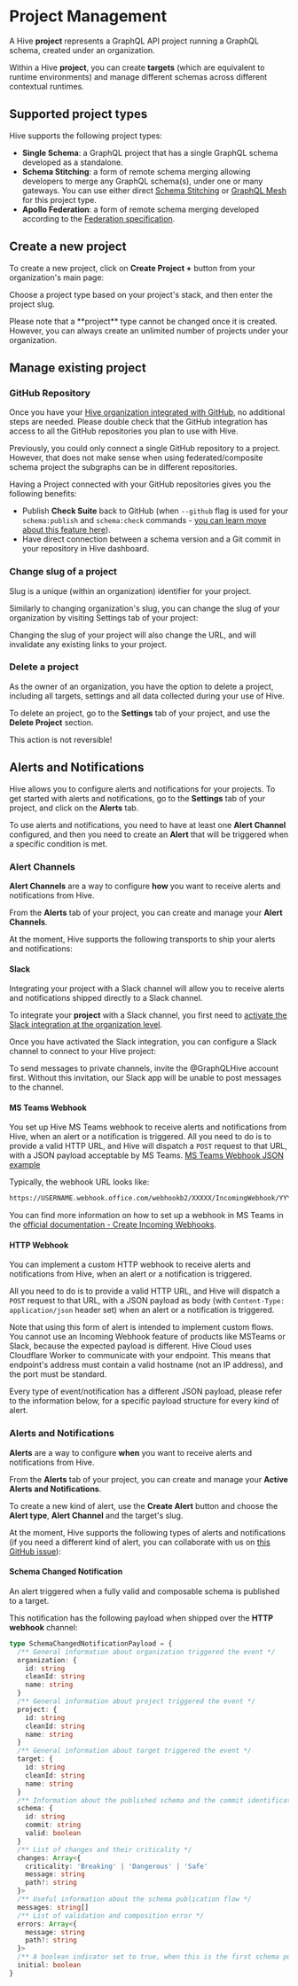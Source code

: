 
# Project Management

A Hive **project** represents a GraphQL API project running a GraphQL schema, created under an
organization.

Within a Hive **project**, you can create **targets** (which are equivalent to runtime environments)
and manage different schemas across different contextual runtimes.

## Supported project types

Hive supports the following project types:

- **Single Schema**: a GraphQL project that has a single GraphQL schema developed as a standalone.
- **Schema Stitching**: a form of remote schema merging allowing developers to merge any GraphQL
  schema(s), under one or many gateways. You can use either direct
  [Schema Stitching](https://the-guild.dev/graphql/stitching) or
  [GraphQL Mesh](https://the-guild.dev/graphql/mesh) for this project type.
- **Apollo Federation**: a form of remote schema merging developed according to the
  [Federation specification](https://www.apollographql.com/docs/federation/subgraph-spec/).

## Create a new project

To create a new project, click on **Create Project +** button from your organization's main page:

<NextImage
  alt="Create Project Form"
  src={projectImage}
  className="mt-10 max-w-lg rounded-lg drop-shadow-md"
/>

Choose a project type based on your project's stack, and then enter the project slug.

<Callout>
  Please note that a **project** type cannot be changed once it is created. However, you can always
  create an unlimited number of projects under your organization.
</Callout>

## Manage existing project

### GitHub Repository

Once you have your
[Hive organization integrated with GitHub](/docs/management/organizations#github), no additional
steps are needed. Please double check that the GitHub integration has access to all the GitHub
repositories you plan to use with Hive.

<Callout>
  Previously, you could only connect a single GitHub repository to a project. However, that does not
  make sense when using federated/composite schema project the subgraphs can be in different
  repositories.
</Callout>

Having a Project connected with your GitHub repositories gives you the following benefits:

- Publish **Check Suite** back to GitHub (when `--github` flag is used for your `schema:publish` and
  `schema:check` commands -
  [you can learn move about this feature here](/docs/api-reference/cli#cli-and-github-integration)).
- Have direct connection between a schema version and a Git commit in your repository in Hive
  dashboard.

<NextImage
  alt="Associated Git"
  src={projectGitLinkImage}
  className="mt-6 max-w-lg rounded-lg drop-shadow-md"
/>

### Change slug of a project

Slug is a unique (within an organization) identifier for your project.

Similarly to changing organization's slug, you can change the slug of your organization by visiting
Settings tab of your project:

<Callout type="warning">
  Changing the slug of your project will also change the URL, and will invalidate any existing links
  to your project.
</Callout>

### Delete a project

As the owner of an organization, you have the option to delete a project, including all targets,
settings and all data collected during your use of Hive.

To delete an project, go to the **Settings** tab of your project, and use the **Delete Project**
section.

<Callout type="warning">This action is not reversible!</Callout>

## Alerts and Notifications

Hive allows you to configure alerts and notifications for your projects. To get started with alerts
and notifications, go to the **Settings** tab of your project, and click on the **Alerts** tab.

To use alerts and notifications, you need to have at least one **Alert Channel** configured, and
then you need to create an **Alert** that will be triggered when a specific condition is met.

### Alert Channels

**Alert Channels** are a way to configure **how** you want to receive alerts and notifications from
Hive.

From the **Alerts** tab of your project, you can create and manage your **Alert Channels**.

At the moment, Hive supports the following transports to ship your alerts and notifications:

#### Slack

Integrating your project with a Slack channel will allow you to receive alerts and notifications
shipped directly to a Slack channel.

<NextImage
  alt="Hive Slack Message"
  src={slackIntegrationImage}
  className="mt-6 max-w-lg rounded-lg drop-shadow-md"
/>

To integrate your **project** with a Slack channel, you first need to
[activate the Slack integration at the organization level](/docs/management/organizations#slack).

Once you have activated the Slack integration, you can configure a Slack channel to connect to your
Hive project:

<NextImage
  alt="Hive and Slack Configuration"
  src={slackAlertFormImage}
  className="mt-6 max-w-sm rounded-lg drop-shadow-md"
/>

<Callout type="info">
  To send messages to private channels, invite the @GraphQLHive account first. Without this
  invitation, our Slack app will be unable to post messages to the channel.
</Callout>

#### MS Teams Webhook

You set up Hive MS Teams webhook to receive alerts and notifications from Hive, when an alert or a
notification is triggered. All you need to do is to provide a valid HTTP URL, and Hive will dispatch
a `POST` request to that URL, with a JSON payload acceptable by MS Teams.
[MS Teams Webhook JSON example](https://docs.microsoft.com/en-us/microsoftteams/platform/webhooks-and-connectors/how-to/connectors-using#example-of-connector-message)

Typically, the webhook URL looks like:

```txt
https://USERNAME.webhook.office.com/webhookb2/XXXXX/IncomingWebhook/YYYY/ZZZZZ
```

You can find more information on how to set up a webhook in MS Teams in the
[official documentation - Create Incoming Webhooks](https://learn.microsoft.com/en-us/microsoftteams/platform/webhooks-and-connectors/how-to/add-incoming-webhook?tabs=newteams%2Cdotnet).

<NextImage
  alt="MS Teams Alert Configuration"
  src={msteamsFormImage}
  className="mt-6 max-w-sm rounded-lg drop-shadow-md"
/>

#### HTTP Webhook

You can implement a custom HTTP webhook to receive alerts and notifications from Hive, when an alert
or a notification is triggered.

All you need to do is to provide a valid HTTP URL, and Hive will dispatch a `POST` request to that
URL, with a JSON payload as body (with `Content-Type: application/json` header set) when an alert or
a notification is triggered.

<Callout type="warning">
  Note that using this form of alert is intended to implement custom flows. You cannot use an
  Incoming Webhook feature of products like MSTeams or Slack, because the expected payload is
  different.
</Callout>

<Callout type="warning">
  Hive Cloud uses Cloudflare Worker to communicate with your endpoint. This means that endpoint's
  address must contain a valid hostname (not an IP address), and the port must be standard.
</Callout>

<NextImage
  alt="HTTP Alert Configuration"
  src={projectHttpAlertImage}
  className="mt-6 max-w-sm rounded-lg drop-shadow-md"
/>

<Callout type="info">
  Every type of event/notification has a different JSON payload, please refer to the information
  below, for a specific payload structure for every kind of alert.
</Callout>

### Alerts and Notifications

**Alerts** are a way to configure **when** you want to receive alerts and notifications from Hive.

From the **Alerts** tab of your project, you can create and manage your **Active Alerts and
Notifications**.

To create a new kind of alert, use the **Create Alert** button and choose the **Alert type**,
**Alert Channel** and the target's slug.

At the moment, Hive supports the following types of alerts and notifications (if you need a
different kind of alert, you can collaborate with us on
[this GitHub issue](https://github.com/graphql-hive/platform/issues/253)):

#### Schema Changed Notification

An alert triggered when a fully valid and composable schema is published to a target.

This notification has the following payload when shipped over the **HTTP webhook** channel:

```ts copy=false
type SchemaChangedNotificationPayload = {
  /** General information about organization triggered the event */
  organization: {
    id: string
    cleanId: string
    name: string
  }
  /** General information about project triggered the event */
  project: {
    id: string
    cleanId: string
    name: string
  }
  /** General information about target triggered the event */
  target: {
    id: string
    cleanId: string
    name: string
  }
  /** Information about the published schema and the commit identification */
  schema: {
    id: string
    commit: string
    valid: boolean
  }
  /** List of changes and their criticality */
  changes: Array<{
    criticality: 'Breaking' | 'Dangerous' | 'Safe'
    message: string
    path?: string
  }>
  /** Useful information about the schema publication flow */
  messages: string[]
  /** List of validation and composition error */
  errors: Array<{
    message: string
    path?: string
  }>
  /** A boolean indicator set to true, when this is the first schema published to the target */
  initial: boolean
}
```
